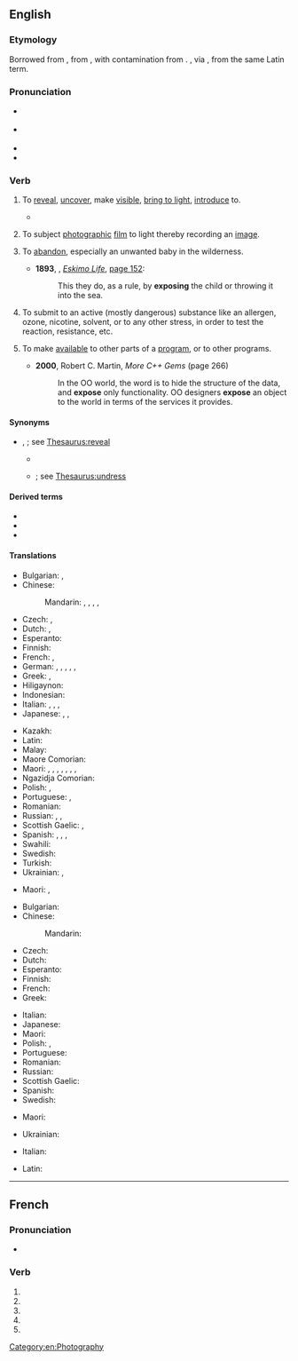 {{also|exposé|Exposé}}
==English==

===Etymology===
{{root|en|ine-pro|*tḱey-}}
Borrowed from {{bor|en|frm|exposer||to lay open, set forth}}, from {{der|en|la|expōnō||set forth}}, with contamination from {{m|frm|poser||to lay, place}}. {{doublet|en|expound}}, via {{der|en|fro|espondre||to set forth, explain}}, from the same Latin term.

===Pronunciation===
* {{a|RP}} {{IPA|en|/ɪkˈspəʊz/}}
* {{a|GenAm}} {{IPA|en|/ɪkˈspoʊz/|/ɛkˈspoʊz/}}
* {{audio|en|en-us-expose.ogg|Audio (US)}}
* {{rhymes|en|əʊz}}

===Verb===
{{en-verb}}

# {{senseid|en|to reveal, uncover, make visible, bring to light, introduce to}}{{lb|en|transitive}} To [[reveal]], [[uncover]], make [[visible]], [[bring to light]], [[introduce]] to.
#* {{quote-journal|en|date=2013-06-07|author={{w|Gary Younge}}
|volume=188|issue=26|page=18|magazine={{w|The Guardian Weekly}}
|title=[http://www.guardian.co.uk/commentisfree/2013/jun/02/hypocrisy-lies-at-heart-bradley-manning-trial Hypocrisy lies at heart of Manning prosecution]
|passage=The dispatches revealed details of corruption and kleptocracy that many Tunisians suspected,&nbsp;[&hellip;]. They also '''exposed''' the blatant discrepancy between the west's professed values and actual foreign policies.}}
# {{senseid|en|to subject photographic film to light, thereby recording an image}}{{lb|en|transitive}} To subject [[photograph]]ic [[film]] to light thereby recording an [[image]].
# {{lb|en|transitive}} To [[abandon]], especially an unwanted baby in the wilderness.
#* '''1893''', {{w|Fridtjof Nansen}}, ''[[s:Eskimo Life|Eskimo Life]]'', [[s:Page:Eskimo Life.djvu/194|page 152]]:
#*: This they do, as a rule, by '''exposing''' the child or throwing it into the sea.
# To submit to an active (mostly dangerous) substance like an allergen, ozone, nicotine, solvent, or to any other stress, in order to test the reaction, resistance, etc.
# {{lb|en|computing|transitive}} To make [[available]] to other parts of a [[program]], or to other programs.
#* '''2000''', Robert C. Martin, ''More C++ Gems'' (page 266)
#*: In the OO world, the word is to hide the structure of the data, and '''expose''' only functionality. OO designers '''expose''' an object to the world in terms of the services it provides.

====Synonyms====
* {{sense|to reveal}} {{l|en|bare}}, {{l|en|nake}}; see [[Thesaurus:reveal]]
** {{sense|a hidden aspect of one's character}} {{l|en|bewray}}
** {{sense|to remove clothing}} {{l|en|doff}}; see [[Thesaurus:undress]]

====Derived terms====
* {{l|en|expose oneself}}
* {{l|en|exposure}}
* {{l|en|exposition}}

====Translations====
{{trans-top|to reveal, uncover, make visible, bring to light, introduce to}}
* Bulgarian: {{t+|bg|откривам|sc=Cyrl}}, {{t+|bg|разкривам|sc=Cyrl}}
* Chinese:
*: Mandarin: {{t+|cmn|揭露|tr=jiēlù|sc=Hani}}, {{t+|cmn|暴露|tr=bàolù|sc=Hani}}, {{t+|cmn|露出|tr=lùchū|sc=Hani}}, {{t+|cmn|揭發}}, {{t+|cmn|揭发|tr=jiēfā}}
* Czech: {{t|cs|vystavit}}, {{t+|cs|odhalit|pf}}
* Dutch: {{t|nl|[[zichtbaar]] [[maken]]}}, {{t+|nl|blootleggen}}
* Esperanto: {{t|eo|elmeti}}
* Finnish: {{t+|fi|paljastaa}}
* French: {{t+|fr|exposer}}, {{t+|fr|dénoncer}}
* German: {{t+|de|aufdecken}}, {{t+|de|offenbaren}}, {{t+|de|entblößen}}, {{t|de|bloßlegen}}, {{t+|de|enttarnen}}, {{t+|de|aussetzen}}
* Greek: {{t+|el|αποκαλύπτω}}, {{t+|el|εκθέτω}}
* Hiligaynon: {{t|hil|abansada|alt=abansáda}}
* Indonesian: {{t+|id|papar}}
* Italian: {{t+|it|esporre}}, {{t+|it|evidenziare}}, {{t+|it|rivelare}}, {{t|it|mettere in luce}}
* Japanese: {{t+|ja|晒す|tr=さらす, sarasu|sc=Hani}}, {{t|ja|暴く|tr=あばく, abaku}}, {{t|ja|暴露する|tr=ばくろする, bakuro-surú}}
{{trans-mid}}
* Kazakh: {{t|kk|әшкерелеу}}
* Latin: {{t|la|discooperio}}
* Malay: {{t|ms|dedah}}
* Maore Comorian: {{t|swb|v̄enua|alt=uv̄enua}}
* Maori: {{t|mi|rakorako}}, {{t|mi|whakaari}}, {{t|mi|hura}}, {{t|mi|whakapūangiangi}} {{qualifier|to the wind}}, {{t|mi|pārara}}, {{t|mi|kōhure }}, {{t|mi|whakatoki}} {{qualifier|to the weather}}, {{t|mi|tīari}}
* Ngazidja Comorian: {{t|zdj|pvenua|alt=upvenua}}
* Polish: {{t+|pl|odsłonić}}, {{t+|pl|ukazać}}
* Portuguese: {{t+|pt|expor}}, {{t+|pt|revelar}}
* Romanian: {{t+|ro|expune}}
* Russian: {{t+|ru|выставля́ть}}, {{t+|ru|раскрыва́ть}}, {{t+|ru|обнажа́ть}}
* Scottish Gaelic: {{t|gd|foillsich}}, {{t|gd|rùisg}}
* Spanish: {{t+|es|exponer}}, {{t+|es|revelar}}, {{t+|es|descubrir}}, {{t+|es|exhibir}}
* Swahili: {{t|sw|funua|alt=kufunua}}
* Swedish: {{t+|sv|blottlägga}}
* Turkish: {{t+|tr|açığa çıkarmak}}
* Ukrainian: {{t|uk|виставля́ти}}, {{t|uk|розкрива́ти}}
{{trans-bottom}}

{{trans-top|to uncover something so it is open to the elements}}
* Maori: {{t|mi|whakapūangiangi}} {{qualifier|to the wind}}, {{t|mi|whakatoki}}
{{trans-mid}}
{{trans-bottom}}

{{trans-top|to subject photographic film to light}}
* Bulgarian: {{t|bg|експонирам|sc=Cyrl}}
* Chinese:
*: Mandarin: {{t+|cmn|曝光|tr=pùguāng|sc=Hani}}
* Czech: {{t|cs|exponovat}}
* Dutch: {{t+|nl|blootstellen}}
* Esperanto: {{t|eo|eksponi}}
* Finnish: {{t+|fi|valottaa}}
* French: {{t+|fr|exposer}}
* Greek: {{t+|el|εκθέτω}}
{{trans-mid}}
* Italian: {{t+|it|esporre}}
* Japanese: {{t|ja|露光させる|tr=ろこうさせる, rokō-saseru}}
* Maori: {{t|mi|hura}}
* Polish: {{t+|pl|naświetlić}}, {{t+|pl|eksponować|impf}}
* Portuguese: {{t+|pt|expor}}
* Romanian: {{t+|ro|expune}}
* Russian: {{t|ru|де́лать вы́держку}}
* Scottish Gaelic: {{t|gd|nochd}}
* Spanish: {{t+|es|exponer}}
* Swedish: {{t+|sv|exponera}}
{{trans-bottom}}

{{trans-top|to submit to an active substance}}
* Maori: {{t|mi|whakamōrea}} {{qualifier|to danger}}
{{trans-mid}}
* Ukrainian: {{t|uk|піддава́ти ді́ї}}
{{trans-bottom}}

{{checktrans-top}}
* Italian: {{t+check|it|esporre}}
{{trans-mid}}
* Latin: {{t+check|la|exponere}}
{{trans-bottom}}

[[Category:en:Photography]]

----

==French==

===Pronunciation===
* {{fr-IPA|pos=v}}

===Verb===
{{head|fr|verb form}}

# {{inflection of|fr|exposer||1|s|pres|indc}}
# {{inflection of|fr|exposer||3|s|pres|indc}}
# {{inflection of|fr|exposer||1|s|pres|subj}}
# {{inflection of|fr|exposer||3|s|pres|subj}}
# {{inflection of|fr|exposer||2|s|impr}}